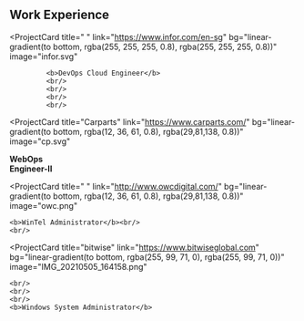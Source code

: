 ## Work Experience

<ProjectCard
  title=" "
  link="https://www.infor.com/en-sg"
  bg="linear-gradient(to bottom, rgba(255, 255, 255, 0.8), rgba(255, 255, 255, 0.8))"
  image="infor.svg"
>
             <b>DevOps Cloud Engineer</b>
             <br/>
             <br/>
             <br/>
             <br/>
</ProjectCard>

<ProjectCard
  title="Carparts"
  link="https://www.carparts.com/"
  bg="linear-gradient(to bottom, rgba(12, 36, 61, 0.8), rgba(29,81,138, 0.8))"
  image="cp.svg"
>
  <b>WebOps<br/>
  Engineer-II</b>
    <br/>
</ProjectCard>

<ProjectCard
  title=" "
  link="http://www.owcdigital.com/"
  bg="linear-gradient(to bottom, rgba(12, 36, 61, 0.8), rgba(29,81,138, 0.8))"
  image="owc.png"
>
    <b>WinTel Administrator</b><br/>
    <br/>
</ProjectCard>

<ProjectCard
  title="bitwise"
  link="https://www.bitwiseglobal.com"
  bg="linear-gradient(to bottom, rgba(255, 99, 71, 0), rgba(255, 99, 71, 0))"
  image="IMG_20210505_164158.png"
>
    <br/>
    <br/>
    <br/>
    <b>Windows System Administrator</b>
</ProjectCard>
